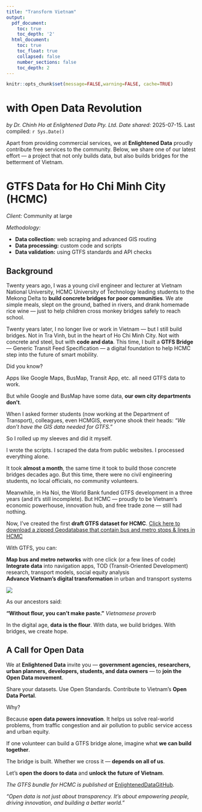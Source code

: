 ```yaml
---
title: "Transform Vietnam"
output:
  pdf_document:
    toc: true
    toc_depth: '2'
  html_document:
    toc: true
    toc_float: true
    collapsed: false
    number_sections: false
    toc_depth: 2
---
```


```r
knitr::opts_chunk$set(message=FALSE,warning=FALSE, cache=TRUE)
```


# with Open Data Revolution
*by Dr. Chinh Ho at Enlightened Data Pty. Ltd.* 
*Date shared:* 2025-07-15. Last compiled: `r Sys.Date()`

Apart from providing commercial services, we at **Enlightened Data** proudly contribute free services to the community. Below, we share one of our latest effort — a project that not only builds data, but also builds bridges for the betterment of Vietnam.


# GTFS Data for Ho Chi Minh City (HCMC)

*Client:* Community at large

*Methodology:*

- **Data collection:** web scraping and advanced GIS routing
- **Data processing:** custom code and scripts
- **Data validation:** using GTFS standards and API checks

## Background

Twenty years ago, I was a young civil engineer and lecturer at Vietnam National University, HCMC University of Technology leading students to the Mekong Delta to **build concrete bridges for poor communities**. We ate simple meals, slept on the ground, bathed in rivers, and drank homemade rice wine — just to help children cross monkey bridges safely to reach school.

Twenty years later, I no longer live or work in Vietnam — but I still build bridges. Not in Tra Vinh, but in the heart of Ho Chi Minh City. Not with concrete and steel, but with **code and data**. This time, I built a **GTFS Bridge** — Generic Transit Feed Specification — a digital foundation to help HCMC step into the future of smart mobility.

Did you know?

Apps like Google Maps, BusMap, Transit App, etc. all need GTFS data to work.

But while Google and BusMap have some data, **our own city departments don’t**.

When I asked former students (now working at the Department of Transport), colleagues, even HCMGIS, everyone shook their heads: *“We don’t have the GIS data needed for GTFS.”*

So I rolled up my sleeves and did it myself.

I wrote the scripts. I scraped the data from public websites. I processed everything alone.

It took **almost a month**, the same time it took to build those concrete bridges decades ago. But this time, there were no civil engineering students, no local officials, no community volunteers.

Meanwhile, in Ha Noi, the World Bank funded GTFS development in a three years (and it’s still incomplete). But HCMC  — proudly to be Vietnam’s economic powerhouse, innovation hub, and free trade zone — still had nothing.

Now, I’ve created the first **draft GTFS dataset for HCMC**. [Click here to download a zipped Geodatabase that contain bus and metro stops & lines in HCMC  ](https://github.com/EnlightenedData/EDprofile/tree/master/data/HCMC_PTnetwork.gdb.zip){download="HCMC_PTnetwork.gdb.zip"}

With GTFS, you can:

**Map bus and metro networks** with one click (or a few lines of code)  
**Integrate data** into navigation apps, TOD (Transit-Oriented Development) research, transport models, social equity analysis  
**Advance Vietnam’s digital transformation** in urban and transport systems

</div>
<div class="col-lg-12">

![](images/HCMC_PT_LOS.png)
</div>

As our ancestors said:

**“Without flour, you can’t make paste.”** *Vietnamese proverb*

In the digital age, **data is the flour**. With data, we build bridges. With bridges, we create hope.



## A Call for Open Data

We at **Enlightened Data** invite you — **government agencies, researchers, urban planners, developers, students, and data owners** — to **join the Open Data movement**.

Share your datasets. Use Open Standards. Contribute to Vietnam’s **Open Data Portal**.

Why?

Because **open data powers innovation**. It helps us solve real-world problems, from traffic congestion and air pollution to public service access and urban equity.

If one volunteer can build a GTFS bridge alone, imagine what **we can build together**.

The bridge is built. Whether we cross it — **depends on all of us**.

Let’s **open the doors to data** and **unlock the future of Vietnam**.

*The GTFS bundle for HCMC is published at *  [EnlightenedDataGitHub](https://github.com/EnlightenedData/EDprofile/tree/master/data). 

*“Open data is not just about transparency. It’s about empowering people, driving innovation, and building a better world.”*

